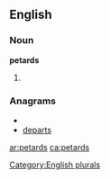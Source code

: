 ==English==

===Noun===
'''petards'''

# {{plural of|[[petard]]}}

===Anagrams===
* {{alphagram|adeprst}}
* [[departs#English|departs]]

[[Category:English plurals]]

[[ar:petards]]
[[ca:petards]]